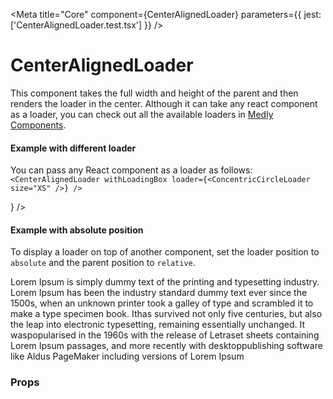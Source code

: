 
<Meta title="Core" component={CenterAlignedLoader} parameters={{ jest: ['CenterAlignedLoader.test.tsx'] }} />

# CenterAlignedLoader

This component takes the full width and height of the parent and then renders the loader in the center. Although it can take any react component as a loader, you can check out all the available loaders in [Medly Components](https://medly.github.io/medly-components/?path=/story/loaders--loaders).

<Preview withToolbar>
    <Story name="CenterAlignedLoader" decorators={[withKnobs]}>
        <CenterAlignedLoader withLoadingBox={boolean('With loading box', true)} withOverlay={boolean('With overlay', true)} />
    </Story>
</Preview>

#### Example with different loader

You can pass any React component as a loader as follows: `<CenterAlignedLoader withLoadingBox loader={<ConcentricCircleLoader size="XS" />} />`

<Preview withToolbar>
    <CenterAlignedLoader withLoadingBox loader={<ConcentricCircleLoader size="XS" />} />
</Preview>

#### Example with absolute position

To display a loader on top of another component, set the loader position to `absolute` and the parent position to `relative`. 

<Preview withToolbar>
    <RelativeDiv>
        <CenterAlignedLoader withOverlay position="absolute" />
        Lorem Ipsum is simply dummy text of the printing and typesetting industry. Lorem Ipsum has been the industry standard dummy text ever
        since the 1500s, when an unknown printer took a galley of type and scrambled it to make a type specimen book. Ithas survived not only
        five centuries, but also the leap into electronic typesetting, remaining essentially unchanged. It waspopularised in the 1960s with the
        release of Letraset sheets containing Lorem Ipsum passages, and more recently with desktoppublishing software like Aldus PageMaker including
        versions of Lorem Ipsum
    </RelativeDiv>
</Preview>

### Props

<Props of={CenterAlignedLoader} />
